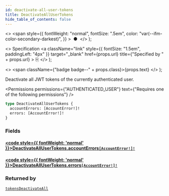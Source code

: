 ```yaml
---
id: deactivate-all-user-tokens
title: DeactivateAllUserTokens
hide_table_of_contents: false
---
```


  <>
    <span
      style={{
        fontWeight: "normal",
        fontSize: ".5em",
        color: "var(--ifm-color-secondary-darkest)",
      }}
    >
      &nbsp;●&nbsp;
    </span>
  </>
);

  <>
    Specification
    <a
      className="link"
      style={{ fontSize: "1.5em", paddingLeft: "4px" }}
      target="\_blank"
      href={props.url}
      title={"Specified by " + props.url}
    >
      ⎘
    </a>
  </>
);

  <>
    <span className={"badge badge--" + props.class}>{props.text}</span>
  </>
);

Deactivate all JWT tokens of the currently authenticated user.

<Permissions
  permissions={"AUTHENTICATED_USER"}
  text={"Requires one of the following permissions"}
/>

```graphql
type DeactivateAllUserTokens {
  accountErrors: [AccountError!]!
  errors: [AccountError!]!
}
```

### Fields

#### [<code style={{ fontWeight: 'normal' }}>DeactivateAllUserTokens.<b>accountErrors</b></code>](#)<Bullet />[`[AccountError!]!`](../../../api-reference/users/objects/account-error) <Badge class="secondary" text="non-null"/> <Badge class="secondary" text="object"/>

>

#### [<code style={{ fontWeight: 'normal' }}>DeactivateAllUserTokens.<b>errors</b></code>](#)<Bullet />[`[AccountError!]!`](../../../api-reference/users/objects/account-error) <Badge class="secondary" text="non-null"/> <Badge class="secondary" text="object"/>

>

### Returned by

[`tokensDeactivateAll`](../../../api-reference/authentication/mutations/tokens-deactivate-all) <Badge class="secondary" text="mutation"/>

